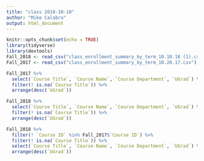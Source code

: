 ```yaml
---
title: "class 2018-10-10"
author: "Mike Calabro"
output: html_document
---
```


```r
knitr::opts_chunk$set(echo = TRUE)
library(tidyverse)
library(devtools)
Fall_2018 <- read_csv("class_enrollment_summary_by_term_10.10.18 (1).csv")
Fall_2017 <- read_csv("class_enrollment_summary_by_term_10.20.17.csv")
```
```r
Fall_2017 %>%
  select(`Course Title`, `Course Name`, `Course Department`, `UGrad`) %>%
  filter(! is.na(`Course Title`)) %>%
  arrange(desc(`UGrad`))

Fall_2018 %>%
  select(`Course Title`, `Course Name`, `Course Department`, `UGrad`) %>%
  filter(! is.na(`Course Title`)) %>%
  arrange(desc(`UGrad`))

```
```r
Fall_2018 %>%
  filter(! `Course ID` %in% Fall_2017$`Course ID`) %>%
  filter(! is.na(`Course Title`)) %>%
  select(`Course Title`, `Course Name`, `Course Department`, `UGrad`) %>%
  arrange(desc(`UGrad`))
```

